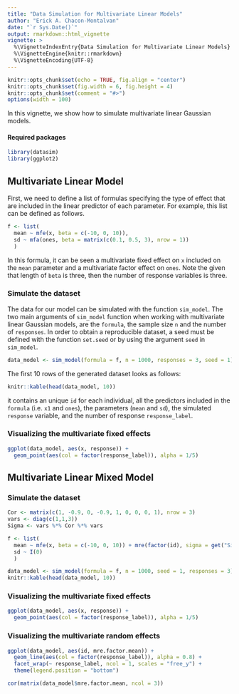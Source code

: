 ```yaml
---
title: "Data Simulation for Multivariate Linear Models"
author: "Erick A. Chacon-Montalvan"
date: "`r Sys.Date()`"
output: rmarkdown::html_vignette
vignette: >
  %\VignetteIndexEntry{Data Simulation for Multivariate Linear Models}
  %\VignetteEngine{knitr::rmarkdown}
  %\VignetteEncoding{UTF-8}
---
```


```r
knitr::opts_chunk$set(echo = TRUE, fig.align = "center")
knitr::opts_chunk$set(fig.width = 6, fig.height = 4)
knitr::opts_chunk$set(comment = "#>")
options(width = 100)
```

In this vignette, we show how to simulate multivariate linear Gaussian models.

#### Required packages

```r
library(datasim)
library(ggplot2)
```

## Multivariate Linear Model

First, we need to define a list of formulas specifying the type of effect that are
included in the linear predictor of each parameter. For example, this list can be
defined as follows.

```r
f <- list(
  mean ~ mfe(x, beta = c(-10, 0, 10)),
  sd ~ mfa(ones, beta = matrix(c(0.1, 0.5, 3), nrow = 1))
  )
```

In this formula, it can be seen a multivariate fixed effect on `x` included on the `mean` parameter and a multivariate factor effect on `ones`. Note the given that length of `beta` is three, then the number of response variables is three.

### Simulate the dataset

The data for our model can be simulated with the function `sim_model`.
The two main arguments of `sim_model` function when working with multivariate linear Gaussian
models, are the `formula`, the sample size `n` and the number of `responses`.
In order to obtain a reproducible dataset, a seed must be defined
with the function `set.seed` or by using the argument `seed` in `sim_model`.

```r
data_model <- sim_model(formula = f, n = 1000, responses = 3, seed = 1)
```

The first 10 rows of the generated dataset looks as follows:
```r
knitr::kable(head(data_model, 10))
```

it contains an unique `id` for each individual, all the predictors included in the
`formula` (i.e. `x1` and `ones`), the parameters (`mean` and `sd`), the simulated
`response` variable, and the number of response `response_label`.

### Visualizing the multivariate fixed effects

```r
ggplot(data_model, aes(x, response)) +
  geom_point(aes(col = factor(response_label)), alpha = 1/5)

```

## Multivariate Linear Mixed Model

### Simulate the dataset

```r

Cor <- matrix(c(1, -0.9, 0, -0.9, 1, 0, 0, 0, 1), nrow = 3)
vars <- diag(c(1,1,3))
Sigma <- vars %*% Cor %*% vars

f <- list(
  mean ~ mfe(x, beta = c(-10, 0, 10)) + mre(factor(id), sigma = get("Sigma")),
  sd ~ I(0)
  )

data_model <- sim_model(formula = f, n = 1000, seed = 1, responses = 3)
knitr::kable(head(data_model, 10))

```

### Visualizing the multivariate fixed effects

```r

ggplot(data_model, aes(x, response)) +
  geom_point(aes(col = factor(response_label)), alpha = 1/5)

```

### Visualizing the multivariate random effects

```r
ggplot(data_model, aes(id, mre.factor.mean)) +
  geom_line(aes(col = factor(response_label)), alpha = 0.8) +
  facet_wrap(~ response_label, ncol = 1, scales = "free_y") +
  theme(legend.position = "bottom")

cor(matrix(data_model$mre.factor.mean, ncol = 3))

```

